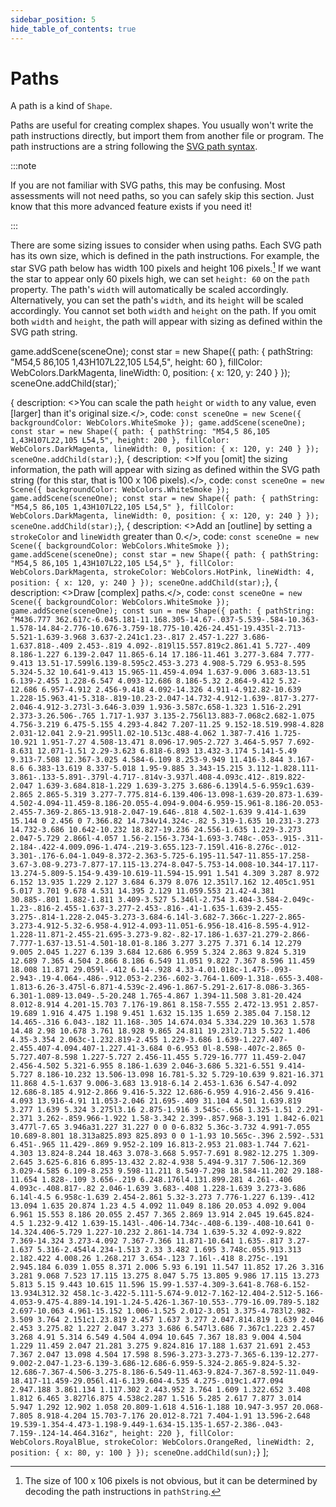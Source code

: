 ```yaml
---
sidebar_position: 5
hide_table_of_contents: true
---
```



# Paths

A path is a kind of `Shape`.

Paths are useful for creating complex shapes. You usually won't write the path instructions directly, but import them from another file or program. The path instructions are a string following the [SVG path syntax](https://developer.mozilla.org/en-US/docs/Web/SVG/Tutorial/Paths).

:::note

If you are not familiar with SVG paths, this may be confusing. Most assessments will not need paths, so you can safely skip this section. Just know that this more advanced feature exists if you need it!

:::

There are some sizing issues to consider when using paths. Each SVG path has its own size, which is defined in the path instructions. For example, the star SVG path below has width 100 pixels and height 106 pixels.[^1]  If we want the star to appear only 60 pixels high, we can set `height: 60` on the `path` property. The path's `width` will automatically be scaled accordingly. Alternatively, you can set the path's `width`, and its `height` will be scaled accordingly. You cannot set both `width` and `height` on the path. If you omit both `width` and `height`, the path will appear with sizing as defined within the SVG path string.

game.addScene(sceneOne);
const star = new Shape({
    path: { pathString: "M54,5 86,105 1,43H107L22,105 L54,5", height: 60 },
    fillColor: WebColors.DarkMagenta,
    lineWidth: 0,
    position: { x: 120, y: 240 }
});
sceneOne.addChild(star);`

{ description: <>You can scale the path `height` or `width` to any value, even [larger] than it's original size.</>,
code: `const sceneOne = new Scene({ backgroundColor: WebColors.WhiteSmoke });
game.addScene(sceneOne);
const star = new Shape({
    path: { pathString: "M54,5 86,105 1,43H107L22,105 L54,5", height: 200 },
    fillColor: WebColors.DarkMagenta,
    lineWidth: 0,
    position: { x: 120, y: 240 }
});
sceneOne.addChild(star);`},
{ description: <>If you [omit] the sizing information, the path will appear with sizing as defined within the SVG path string (for this star, that is 100 x 106 pixels).</>,
code: `const sceneOne = new Scene({ backgroundColor: WebColors.WhiteSmoke });
game.addScene(sceneOne);
const star = new Shape({
    path: { pathString: "M54,5 86,105 1,43H107L22,105 L54,5" },
    fillColor: WebColors.DarkMagenta,
    lineWidth: 0,
    position: { x: 120, y: 240 }
});
sceneOne.addChild(star);`},
{ description: <>Add an [outline] by setting a `strokeColor` and `lineWidth` greater than 0.</>,
code: `const sceneOne = new Scene({ backgroundColor: WebColors.WhiteSmoke });
game.addScene(sceneOne);
const star = new Shape({
    path: { pathString: "M54,5 86,105 1,43H107L22,105 L54,5" },
    fillColor: WebColors.DarkMagenta,
    strokeColor: WebColors.HotPink,
    lineWidth: 4,
    position: { x: 120, y: 240 }
});
sceneOne.addChild(star);`},
{ description: <>Draw [complex] paths.</>,
code: `const sceneOne = new Scene({ backgroundColor: WebColors.WhiteSmoke });
game.addScene(sceneOne);
const sun = new Shape({
    path: { pathString: "M436.777 362.617c-6.045.181-11.168.305-14.67-.037-5.539-.584-10.363-1.578-14.84-2.776-10.676-3.759-18.775-10.426-24.451-19.435l-2.713-5.521-1.639-3.968 3.637-2.241c1.23-.817 2.457-1.227 3.686-1.637.818-.409 2.453-.819 4.092-.819l15.557.819c2.861.41 5.727-.409 8.186-1.227 6.139-2.047 11.865-6.14 17.186-11.461 3.277-3.684 7.777-9.413 13.51-17.599l6.139-8.595c2.453-3.273 4.908-5.729 6.953-8.595 5.324-5.32 10.641-9.413 15.965-11.459-4.094 1.637-9.006 3.683-13.51 6.139-2.455 1.228-6.547 4.093-12.686 8.186-5.32 2.864-9.412 5.32-12.686 6.957-4.912 2.456-9.418 4.092-14.326 4.911-4.912.82-10.639 1.228-15.963.41-5.318-.819-10.23-2.047-14.732-4.912-1.639-.817-3.277-2.046-4.912-3.273l-3.646-3.039 1.936-3.587c.658-1.323 1.516-2.291 2.373-3.26.506-.765 1.717-1.937 3.135-2.756l13.883-7.068c2.682-1.075 4.756-3.219 6.475-5.155 4.293-4.842 7.207-11.25 9.152-18.519.998-4.828 2.031-12.041 2.9-21.995l1.02-10.513c.488-4.062 1.387-7.416 1.725-10.921 1.951-7.27 4.508-13.471 8.096-17.905-2.727 3.464-5.957 7.692-8.631 12.071-1.51 2.29-3.623 6.818-6.893 13.432-3.174 5.141-5.49 9.313-7.508 12.367-3.025 4.584-6.109 8.253-9.949 11.416-3.844 3.167-8.6 6.383-13.619 8.337-5.018 1.95-9.885 3.343-15.215 3.112-1.828.111-3.861-.133-5.891-.379l-4.717-.814v-3.937l.408-4.093c.412-.819.822-2.047 1.639-3.684.818-1.229 1.639-3.275 3.686-6.139l4.5-6.959c1.639-2.865 2.865-5.319 3.277-7.775.814-6.139.406-13.098-1.639-20.873-1.639-4.502-4.094-11.459-8.186-20.055-4.094-9.004-6.959-15.961-8.186-20.053-2.455-7.369-2.865-13.918-2.047-19.646-.818 4.502-1.639 9.414-1.639 15.144 0 2.456 0 7.366.82 14.734v14.324c-.82 5.319-1.635 10.231-3.273 14.732-3.686 10.642-10.232 18.827-19.236 24.556-1.635 1.229-3.273 2.047-5.729 2.866l-4.057 1.56-2.156-3.734-1.693-3.748c-.053-.915-.311-2.184-.422-4.009.096-1.474-.219-3.655.123-7.159l.416-8.276c-.012-3.301-.176-6.04-1.049-8.372-2.363-5.725-6.195-11.547-11.855-17.258-3.67-3.08-9.273-7.877-17.115-13.274-8.047-5.753-14.008-10.344-17.117-13.274-5.809-5.154-9.439-10.619-11.594-15.991 1.541 4.309 3.287 8.972 6.152 13.935 1.229 2.127 3.684 6.379 8.076 12.351l7.162 12.405c1.951 5.017 3.701 9.678 4.531 14.395 2.129 11.059.553 21.42-4.381 30.885-.801 1.882-1.811 3.409-3.527 5.346l-2.754 3.404-3.584-2.049c-1.23-.816-2.455-1.637-3.277-2.453-.816-.41-1.635-1.639-2.455-3.275-.814-1.228-2.045-3.273-3.684-6.14l-3.682-7.366c-1.227-2.865-3.273-4.912-5.32-6.958-4.912-4.093-11.051-6.956-18.416-8.595-4.912-1.228-11.871-2.455-21.695-3.273-9.82-.82-17.186-1.637-21.279-2.866-7.777-1.637-13.51-4.501-18.01-8.186 3.277 3.275 7.371 6.14 12.279 9.005 2.045 1.227 6.139 3.684 12.686 6.959 5.324 2.863 9.824 5.319 12.689 7.365 4.504 2.866 8.186 6.549 11.051 9.822 7.367 8.596 11.459 18.008 11.871 29.059l-.412 6.14-.928 4.33-4.01.018c-1.475-.093-2.943-.19-4.064-.486-.912.053-2.236-.602-3.764-1.609-1.318-.655-3.408-1.813-6.26-3.475l-6.871-4.539c-2.496-1.867-5.291-2.617-8.086-3.365-6.301-1.089-13.049-.5-20.248 1.765-4.867 1.394-11.508 3.81-20.424 8.012-8.914 4.201-15.703 7.176-19.861 8.158-7.555 2.472-13.951 2.857-19.689 1.916 4.475 1.198 9.451 1.632 15.135 1.659 2.385.04 7.158.12 14.465-.316 6.043-.182 11.168-.305 14.674.034 5.334.229 10.363 1.578 14.48 2.98 10.678 3.761 18.928 9.865 24.811 19.23l2.713 5.522 1.406 4.35-3.354 2.063c-1.232.819-2.455 1.229-3.686 1.639-1.227.407-2.455.407-4.094.407-1.227.41-3.684 0-6.953 0l-8.598-.407c-2.865 0-5.727.407-8.598 1.227-5.727 2.456-11.455 5.729-16.777 11.459-2.047 2.456-4.502 5.321-6.955 8.186-1.639 2.046-3.686 5.321-6.551 9.414-5.727 8.186-10.232 13.506-13.098 16.781-5.32 5.729-10.639 9.821-16.371 11.868 4.5-1.637 9.006-3.683 13.918-6.14 2.453-1.636 6.547-4.092 12.686-8.185 4.912-2.866 9.416-5.322 12.686-6.959 4.916-2.456 9.416-4.093 13.916-4.91 11.053-2.046 21.695-.409 31.104 4.501 1.639.819 3.277 1.639 5.324 3.275l3.16 2.875-1.916 3.545c-.656 1.325-1.51 2.291-2.371 3.262-.859.966-1.922 1.58-3.342 2.399-.857.968-3.191 1.842-6.021 3.477l-7.65 3.946a31.227 31.227 0 0 0-6.832 5.36c-3.732 4.991-7.055 10.689-8.801 18.313a825.893 825.893 0 0 1-1.93 10.565c-.396 2.592-.531 6.451-.965 11.429-.869 9.952-2.109 16.813-2.953 21.083-1.744 7.621-4.303 13.824-8.244 18.463 3.078-3.668 5.957-7.691 8.982-12.275 1.309-2.645 3.625-6.816 6.895-13.432 2.82-4.938 5.494-9.317 7.506-12.369 3.029-4.585 6.109-8.253 9.598-11.211 8.549-7.298 18.584-11.202 29.188-11.654 1.828-.109 3.656-.219 6.248.176l4.131.899.281 4.261-.406 4.093c-.408.817-.82 2.046-1.639 3.683-.408 1.228-1.639 3.273-3.686 6.14l-4.5 6.958c-1.639 2.454-2.861 5.32-3.273 7.776-1.227 6.139-.412 13.094 1.635 20.874 1.23 4.5 4.092 11.049 8.186 20.053 4.092 9.004 6.961 15.553 8.186 20.055 2.457 7.365 2.869 13.914 2.045 19.645.824-4.5 1.232-9.412 1.639-15.143l-.406-14.734c-.408-6.139-.408-10.641 0-14.324.406-5.729 1.227-10.232 2.861-14.734 1.639-5.32 4.092-9.822 7.369-14.324 3.273-4.092 7.367-7.366 11.871-10.641 1.635-.817 3.27-1.637 5.316-2.454l4.234-1.513 2.33 3.482 1.695 3.748c.055.913.313 2.182.422 4.008.26 1.268.217 3.654-.123 7.16l-.418 8.275c-.191 2.945.184 6.039 1.055 8.371 2.006 5.93 6.191 11.547 11.852 17.26 3.316 3.281 9.068 7.523 17.115 13.275 8.047 5.75 13.805 9.986 17.115 13.273 5.813 5.15 9.443 10.615 11.596 15.99-1.537-4.309-3.641-8.768-6.152-13.934L312.32 458.1c-3.422-5.111-5.674-9.012-7.162-12.404-2.512-5.166-4.053-9.475-4.889-14.191-1.24-5.426-1.367-10.553-.779-16.09.789-5.182 2.697-10.063 4.961-15.152 1.006-1.525 2.012-3.051 3.375-4.783l2.982-3.509 3.764 2.151c1.23.819 2.457 1.637 3.277 2.047.814.819 1.639 2.046 2.453 3.275.82 1.227 2.047 3.273 3.686 6.547l3.686 7.367c1.223 2.457 3.268 4.91 5.314 6.549 4.504 4.094 10.645 7.367 18.83 9.004 4.504 1.229 11.459 2.047 21.281 3.275 9.824.816 17.188 1.637 21.691 2.453 7.367 2.047 13.098 4.504 17.598 8.596-3.273-3.273-7.365-6.139-12.277-9.002-2.047-1.23-6.139-3.686-12.686-6.959-5.324-2.865-9.824-5.32-12.686-7.367-4.506-3.275-8.186-6.549-11.463-9.824-7.367-8.592-11.049-18.417-11.459-29.056l.41-6.139.604-4.535 4.275-.019c1.477.094 2.947.188 3.861.134 1.117.302 2.443.952 3.764 1.609 1.322.652 3.408 1.812 6.465 3.827l6.875 4.538c2.287 1.516 5.285 2.617 7.877 3.014 5.947 1.292 12.902 1.058 20.809-1.618 4.516-1.188 10.947-3.957 20.068-7.805 8.918-4.204 15.703-7.176 20.012-8.721 7.404-1.91 13.596-2.648 19.539-1.354-4.473-1.198-9.449-1.634-15.135-1.657-2.386-.043-7.159-.124-14.464.316z",
    height: 220 },
    fillColor: WebColors.RoyalBlue,
    strokeColor: WebColors.OrangeRed,
    lineWidth: 2,
    position: { x: 80, y: 100 }
});
sceneOne.addChild(sun);`}
];

<CodeExample code={code} more={more} template={template}/>

[^1]: The size of 100 x 106 pixels is not obvious, but it can be determined by decoding the path instructions in `pathString`.
